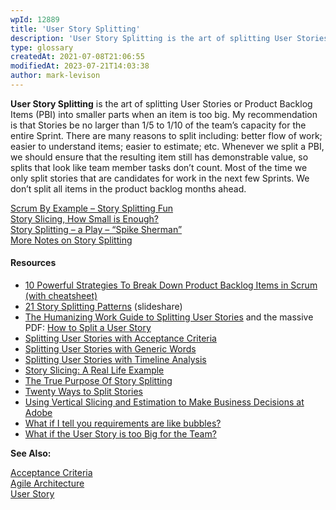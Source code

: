 ```yaml
---
wpId: 12889
title: 'User Story Splitting'
description: 'User Story Splitting is the art of splitting User Stories or Product Backlog Items (PBI) into smaller parts when an item is too big. My recommendation is that Stories be no larger than 1/5 to 1/10 of the team''s capacity for the entire Sprint. There are many reasons to split including: better flow of work; ...'
type: glossary
createdAt: 2021-07-08T21:06:55
modifiedAt: 2023-07-21T14:03:38
author: mark-levison
---
```



**User Story Splitting** is the art of splitting User Stories or Product Backlog Items (PBI) into smaller parts when an item is too big. My recommendation is that Stories be no larger than 1/5 to 1/10 of the team’s capacity for the entire Sprint. There are many reasons to split including: better flow of work; easier to understand items; easier to estimate; etc. Whenever we split a PBI, we should ensure that the resulting item still has demonstrable value, so splits that look like team member tasks don’t count. Most of the time we only split stories that are candidates for work in the next few Sprints. We don’t split all items in the product backlog months ahead.

[Scrum By Example – Story Splitting Fun](/blog/scrummaster-tales-story-splitting-fun.html)  
[Story Slicing, How Small is Enough?](/blog/story-slicing-how-small-is-enough.html)  
[Story Splitting – a Play – “Spike Sherman”](/blog/story-splitting-a-play-spike-sherman.html)  
[More Notes on Story Splitting](/blog/more-notes-on-story-splitting.html)

#### Resources

*   [10 Powerful Strategies To Break Down Product Backlog Items in Scrum (with cheatsheet)](https://medium.com/the-liberators/10-powerful-strategies-for-breaking-down-user-stories-in-scrum-with-cheatsheet-2cd9aae7d0eb)
*   [21 Story Splitting Patterns](https://www.slideshare.net/kentjmcdonald/21-story-splitting-patterns-49940134) (slideshare)
*   [The Humanizing Work Guide to Splitting User Stories](https://www.humanizingwork.com/the-humanizing-work-guide-to-splitting-user-stories/) and the massive PDF: [How to Split a User Story](http://www.humanizingwork.com/wp-content/uploads/2020/10/HW-Story-Splitting-Flowchart.pdf)
*   [Splitting User Stories with Acceptance Criteria](https://agilelearninglabs.com/2013/04/user-story-splitting-three/)
*   [Splitting User Stories with Generic Words](https://agilelearninglabs.com/2013/04/user-story-splitting-part-two/)
*   [Splitting User Stories with Timeline Analysis](https://agilelearninglabs.com/2013/05/user-story-splitting-four/)
*   [Story Slicing: A Real Life Example](https://rwiersma.blogspot.com/2017/12/story-slicing-real-life-example.html)
*   [The True Purpose Of Story Splitting](https://getnave.com/blog/story-splitting/)
*   [Twenty Ways to Split Stories](https://xp123.com/articles/twenty-ways-to-split-stories/)
*   [Using Vertical Slicing and Estimation to Make Business Decisions at Adobe](https://www.mountaingoatsoftware.com/blog/using-vertical-slicing-and-estimation-to-make-business-decisions-at-adobe)
*   [What if I tell you requirements are like bubbles?](https://www.linkedin.com/pulse/what-i-tell-yourequirements-like-bubbles-alexey-krivitsky/)
*   [What if the User Story is too Big for the Team?](https://goodrequirements.com/2012/too-big/)

**See Also:**

[Acceptance Criteria](/glossary/acceptance-criteria)  
[Agile Architecture](/glossary/agile-architecture)  
[User Story](/glossary/user-story)